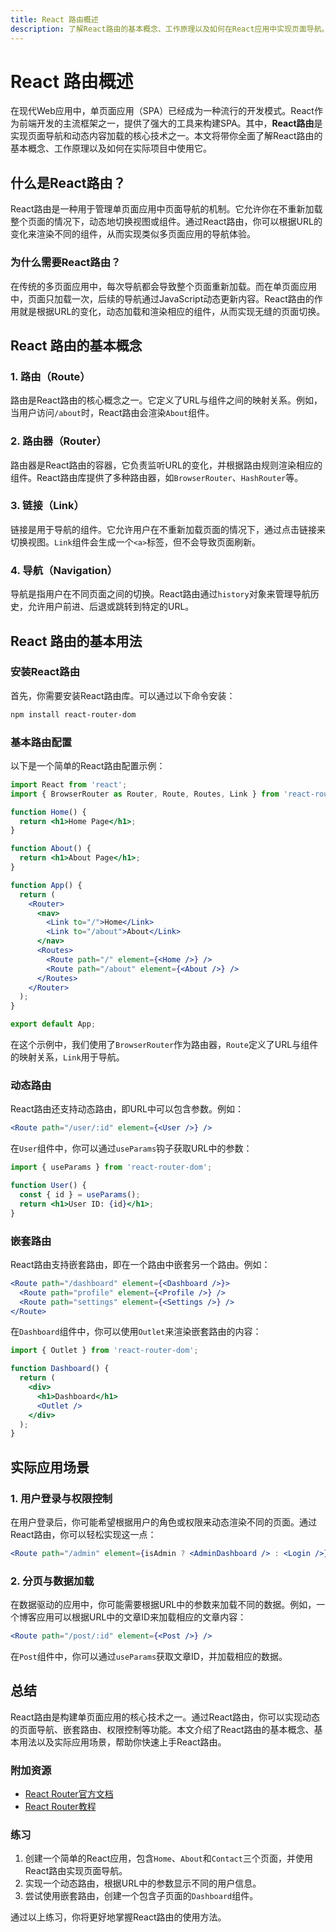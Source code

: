 ```yaml
---
title: React 路由概述
description: 了解React路由的基本概念、工作原理以及如何在React应用中实现页面导航。
---
```


# React 路由概述

在现代Web应用中，单页面应用（SPA）已经成为一种流行的开发模式。React作为前端开发的主流框架之一，提供了强大的工具来构建SPA。其中，**React路由**是实现页面导航和动态内容加载的核心技术之一。本文将带你全面了解React路由的基本概念、工作原理以及如何在实际项目中使用它。

## 什么是React路由？

React路由是一种用于管理单页面应用中页面导航的机制。它允许你在不重新加载整个页面的情况下，动态地切换视图或组件。通过React路由，你可以根据URL的变化来渲染不同的组件，从而实现类似多页面应用的导航体验。

### 为什么需要React路由？

在传统的多页面应用中，每次导航都会导致整个页面重新加载。而在单页面应用中，页面只加载一次，后续的导航通过JavaScript动态更新内容。React路由的作用就是根据URL的变化，动态加载和渲染相应的组件，从而实现无缝的页面切换。

## React 路由的基本概念

### 1. 路由（Route）

路由是React路由的核心概念之一。它定义了URL与组件之间的映射关系。例如，当用户访问`/about`时，React路由会渲染`About`组件。

### 2. 路由器（Router）

路由器是React路由的容器，它负责监听URL的变化，并根据路由规则渲染相应的组件。React路由库提供了多种路由器，如`BrowserRouter`、`HashRouter`等。

### 3. 链接（Link）

链接是用于导航的组件。它允许用户在不重新加载页面的情况下，通过点击链接来切换视图。`Link`组件会生成一个`<a>`标签，但不会导致页面刷新。

### 4. 导航（Navigation）

导航是指用户在不同页面之间的切换。React路由通过`history`对象来管理导航历史，允许用户前进、后退或跳转到特定的URL。

## React 路由的基本用法

### 安装React路由

首先，你需要安装React路由库。可以通过以下命令安装：

```bash
npm install react-router-dom
```

### 基本路由配置

以下是一个简单的React路由配置示例：

```jsx
import React from 'react';
import { BrowserRouter as Router, Route, Routes, Link } from 'react-router-dom';

function Home() {
  return <h1>Home Page</h1>;
}

function About() {
  return <h1>About Page</h1>;
}

function App() {
  return (
    <Router>
      <nav>
        <Link to="/">Home</Link>
        <Link to="/about">About</Link>
      </nav>
      <Routes>
        <Route path="/" element={<Home />} />
        <Route path="/about" element={<About />} />
      </Routes>
    </Router>
  );
}

export default App;
```

在这个示例中，我们使用了`BrowserRouter`作为路由器，`Route`定义了URL与组件的映射关系，`Link`用于导航。

### 动态路由

React路由还支持动态路由，即URL中可以包含参数。例如：

```jsx
<Route path="/user/:id" element={<User />} />
```

在`User`组件中，你可以通过`useParams`钩子获取URL中的参数：

```jsx
import { useParams } from 'react-router-dom';

function User() {
  const { id } = useParams();
  return <h1>User ID: {id}</h1>;
}
```

### 嵌套路由

React路由支持嵌套路由，即在一个路由中嵌套另一个路由。例如：

```jsx
<Route path="/dashboard" element={<Dashboard />}>
  <Route path="profile" element={<Profile />} />
  <Route path="settings" element={<Settings />} />
</Route>
```

在`Dashboard`组件中，你可以使用`Outlet`来渲染嵌套路由的内容：

```jsx
import { Outlet } from 'react-router-dom';

function Dashboard() {
  return (
    <div>
      <h1>Dashboard</h1>
      <Outlet />
    </div>
  );
}
```

## 实际应用场景

### 1. 用户登录与权限控制

在用户登录后，你可能希望根据用户的角色或权限来动态渲染不同的页面。通过React路由，你可以轻松实现这一点：

```jsx
<Route path="/admin" element={isAdmin ? <AdminDashboard /> : <Login />} />
```

### 2. 分页与数据加载

在数据驱动的应用中，你可能需要根据URL中的参数来加载不同的数据。例如，一个博客应用可以根据URL中的文章ID来加载相应的文章内容：

```jsx
<Route path="/post/:id" element={<Post />} />
```

在`Post`组件中，你可以通过`useParams`获取文章ID，并加载相应的数据。

## 总结

React路由是构建单页面应用的核心技术之一。通过React路由，你可以实现动态的页面导航、嵌套路由、权限控制等功能。本文介绍了React路由的基本概念、基本用法以及实际应用场景，帮助你快速上手React路由。

### 附加资源

- [React Router官方文档](https://reactrouter.com/)
- [React Router教程](https://reactrouter.com/en/main/start/tutorial)

### 练习

1. 创建一个简单的React应用，包含`Home`、`About`和`Contact`三个页面，并使用React路由实现页面导航。
2. 实现一个动态路由，根据URL中的参数显示不同的用户信息。
3. 尝试使用嵌套路由，创建一个包含子页面的`Dashboard`组件。

通过以上练习，你将更好地掌握React路由的使用方法。